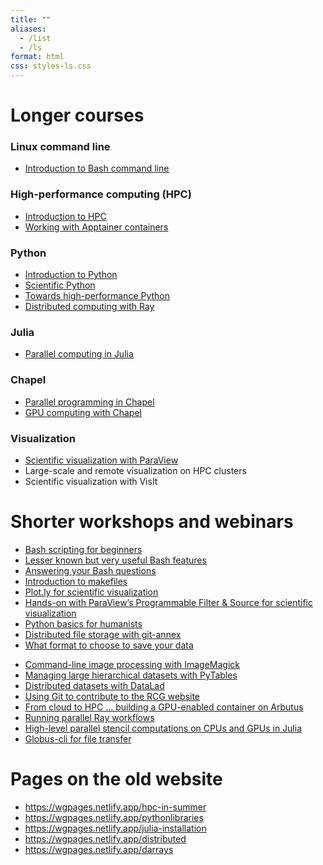 ```yaml
---
title: ""
aliases:
  - /list
  - /ls
format: html
css: styles-ls.css
---
```


# Longer courses {.center-header}

::: {.cards-container}
::: {.card}
:::{.card-body}
### Linux command line {.card-title}
- [Introduction to Bash command line](bash)
:::
:::

::: {.card}
:::{.card-body}
### High-performance computing (HPC) {.card-title}
- [Introduction to HPC](introhpc)
- [Working with Apptainer containers](apptainer)
:::
:::

::: {.card}
:::{.card-body}
### Python {.card-title}
- [Introduction to Python](intropython)
- [Scientific Python](scientificpython)
- [Towards high-performance Python](pythonhpc)
- [Distributed computing with Ray](ray)
:::
:::

::: {.card}
:::{.card-body}
### Julia {.card-title}
- [Parallel computing in Julia](julia)
:::
:::

::: {.card}
:::{.card-body}
### Chapel {.card-title}
- [Parallel programming in Chapel](chapel)
- [GPU computing with Chapel](chapel-gpu)
:::
:::

::: {.card}
:::{.card-body}
### Visualization {.card-title}
- [Scientific visualization with ParaView](paraview)
- Large-scale and remote visualization on HPC clusters
- Scientific visualization with VisIt
:::
:::
:::


# Shorter workshops and webinars {.center-header}

::: {.cards-container}
::: {.wide-card}
:::{.card-body}
- [Bash scripting for beginners](bashscripting)
- [Lesser known but very useful Bash features](bashfeatures)
- [Answering your Bash questions](bash-questions)
- [Introduction to makefiles](make)
- [Plot.ly for scientific visualization](plotly)
- [Hands-on with ParaView's Programmable Filter & Source for scientific visualization](programmable)
- [Python basics for humanists](humanitiespython)
- [Distributed file storage with git-annex](annex)
- [What format to choose to save your data](formats)
:::
:::

::: {.wide-card}
:::{.card-body}
- [Command-line image processing with ImageMagick](imagemagick)
- [Managing large hierarchical datasets with PyTables](pytables)
- [Distributed datasets with DataLad](datalad)
- [Using Git to contribute to the RCG website](git-rcg)
- [From cloud to HPC ... building a GPU-enabled container on Arbutus](cloud2hpc)
- [Running parallel Ray workflows](clusterworkflows)
- [High-level parallel stencil computations on CPUs and GPUs in Julia](stencil)
- [Globus-cli for file transfer](globus)
:::
:::
:::





# Pages on the old website

<!-- Might convert these to Quarto later: -->

- <https://wgpages.netlify.app/hpc-in-summer>
- <https://wgpages.netlify.app/pythonlibraries>
- <https://wgpages.netlify.app/julia-installation>
- <https://wgpages.netlify.app/distributed>
- <https://wgpages.netlify.app/darrays>





<!-- ### maybe -->
<!--     vis/ vis1.md vis2.md -->
<!-- ### never -->
<!--     chapel-original.md chapel1/ driConnect.md nationalJulia-202202.md -->
<!--     introPython-menu.md python1/ # an older course, replaced with 3dayPython-menu.md -->







<!-- :::{layout="[[5, 5, 5, 5], [5, 5, 5, 5]]"} -->
<!-- :::{.card .mb-3} -->
<!-- :::{.card-body} -->
<!-- [AI](/ai/index.qmd){.card-title .stretched-link} -->
<!-- [Deep learning frameworks]{.text-muted} -->
<!-- ::: -->
<!-- ::: -->
<!-- :::{.card .mb-3} -->
<!-- :::{.card-body} -->
<!-- [R](/r/index.qmd){.card-title .stretched-link} -->
<!-- [Statistical programming]{.text-muted} -->
<!-- ::: -->
<!-- ::: -->
<!-- ::: -->
